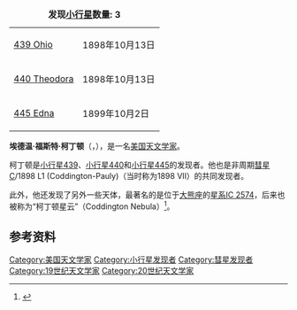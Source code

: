{| class="wikitable" align="right" style="margin: 1em; margin-top: 0;"
|+ '''发现[[小行星|小行星]]数量: 3'''
| [[439_Ohio|439 Ohio]] || 1898年10月13日
|-
| [[440_Theodora|440 Theodora]] || 1898年10月13日
|-
| [[445_Edna|445 Edna]] || 1899年10月2日
|}
'''埃德温·福斯特·柯丁顿'''（{{lang-en|Edwin Foster Coddington}}，{{bd|1870年|6月24日|1950年|12月21日|catIdx=Coddington, Edwin Foster}}），是一名[[美国|美国]][[天文学家|天文学家]]。

柯丁顿是[[小行星439|小行星439]]、[[小行星440|小行星440]]和[[小行星445|小行星445]]的发现者。他也是非周期[[彗星|彗星]]C/1898 L1 (Coddington-Pauly)（当时称为1898 VII）的共同发现者。

此外，他还发现了另外一些天体，最著名的是位于[[大熊座|大熊座]]的[[星系|星系]][[IC_2574|IC 2574]]，后来也被称为“柯丁顿星云”（Coddington Nebula）<ref>{{Cite web |url=http://helixgate.net/ic2574.html |title=IC 2574 / Coddington's Nebula Dwarf Irregular Galaxy in Ursa Major |accessdate=2011-08-29 |archive-date=2019-09-11 |archive-url=https://web.archive.org/web/20190911041609/http://helixgate.net/ic2574.html |dead-url=no }}</ref>。

== 参考资料 ==
{{reflist}}

{{Authority control}}
{{DEFAULTSORT:Coddington, Edwin Foster}}
[[Category:美国天文学家|Category:美国天文学家]]
[[Category:小行星发现者|Category:小行星发现者]]
[[Category:彗星发现者|Category:彗星发现者]]
[[Category:19世纪天文学家|Category:19世纪天文学家]]
[[Category:20世纪天文学家|Category:20世纪天文学家]]
{{us-bio-stub}}